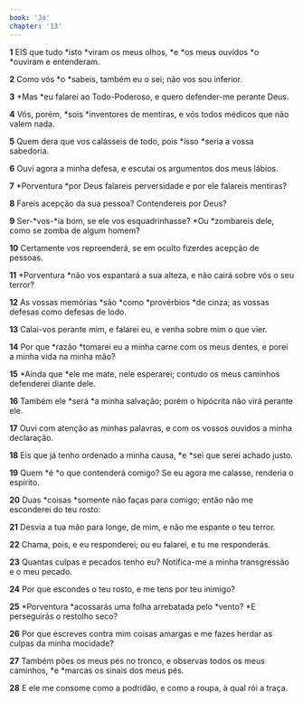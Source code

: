 ```yaml
---
book: 'Jó'
chapter: '13'
---
```


**1** EIS que tudo *isto *viram os meus olhos, *e *os meus ouvidos *o *ouviram e entenderam.

**2** Como vós *o *sabeis, também eu o sei; não vos sou inferior.

**3** *Mas *eu falarei ao Todo-Poderoso, e quero defender-me perante Deus.

**4** Vós, porém, *sois *inventores de mentiras, e vós todos médicos que não valem nada.

**5** Quem dera que vos calásseis de todo, pois *isso *seria a vossa sabedoria.

**6** Ouvi agora a minha defesa, e escutai os argumentos dos meus lábios.

**7** *Porventura *por Deus falareis perversidade e por ele falareis mentiras?

**8** Fareis acepção da sua pessoa? Contendereis por Deus?

**9** Ser-*vos-*ia bom, se ele vos esquadrinhasse? *Ou *zombareis dele, como se zomba de algum homem?

**10** Certamente vos repreenderá, se em oculto fizerdes acepção de pessoas.

**11** *Porventura *não vos espantará a sua alteza, e não cairá sobre vós o seu terror?

**12** As vossas memórias *são *como *provérbios *de cinza; as vossas defesas como defesas de lodo.

**13** Calai-vos perante mim, e falarei eu, e venha sobre mim o que vier.

**14** Por que *razão *tomarei eu a minha carne com os meus dentes, e porei a minha vida na minha mão?

**15** *Ainda que *ele me mate, nele esperarei; contudo os meus caminhos defenderei diante dele.

**16** Também ele *será *a minha salvação; porém o hipócrita não virá perante ele.

**17** Ouvi com atenção as minhas palavras, e com os vossos ouvidos a minha declaração.

**18** Eis que já tenho ordenado a minha causa, *e *sei que serei achado justo.

**19** Quem *é *o que contenderá comigo? Se eu agora me calasse, renderia o espírito.

**20** Duas *coisas *somente não faças para comigo; então não me esconderei do teu rosto:

**21** Desvia a tua mão para longe, de mim, e não me espante o teu terror.

**22** Chama, pois, e eu responderei; ou eu falarei, e tu me responderás.

**23** Quantas culpas e pecados tenho eu? Notifica-me a minha transgressão e o meu pecado.

**24** Por que escondes o teu rosto, e me tens por teu inimigo?

**25** *Porventura *acossarás uma folha arrebatada pelo *vento? *E perseguirás o restolho seco?

**26** Por que escreves contra mim coisas amargas e me fazes herdar as culpas da minha mocidade?

**27** Também pões os meus pés no tronco, e observas todos os meus caminhos, *e *marcas os sinais dos meus pés.

**28** E ele me consome como a podridão, e como a roupa, à qual rói a traça.
